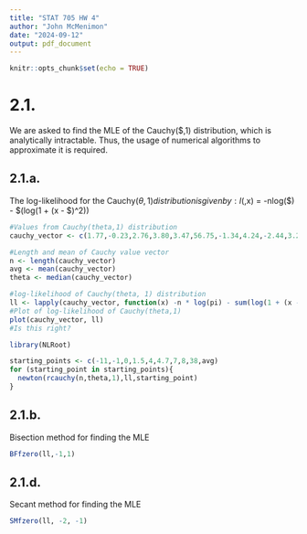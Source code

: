 ```yaml
---
title: "STAT 705 HW 4"
author: "John McMenimon"
date: "2024-09-12"
output: pdf_document
---
```


```r
knitr::opts_chunk$set(echo = TRUE)
```

# 2.1.
We are asked to find the MLE of the Cauchy($\theta,1) distribution, which is analytically intractable. Thus, the usage of numerical algorithms to approximate it is required. 

## 2.1.a.
The log-likelihood for the Cauchy($\theta,1) distribution is given by:
l($\theta,x) = -nlog($\pi) - $\sum(log(1 + (x - $\theta)^2))
```r
#Values from Cauchy(theta,1) distribution
cauchy_vector <- c(1.77,-0.23,2.76,3.80,3.47,56.75,-1.34,4.24,-2.44,3.29,3.71,-2.40,4.53,-0.07,-1.05,-13.87,-2.53,-1.75,0.27,43.21)

#Length and mean of Cauchy value vector
n <- length(cauchy_vector)
avg <- mean(cauchy_vector)
theta <- median(cauchy_vector)

#log-likelihood of Cauchy(theta, 1) distribution
ll <- lapply(cauchy_vector, function(x) -n * log(pi) - sum(log(1 + (x - theta)^2)))
#Plot of log-likelihood of Cauchy(theta,1)
plot(cauchy_vector, ll)
#Is this right?
```

```r
library(NLRoot)

starting_points <- c(-11,-1,0,1.5,4,4.7,7,8,38,avg)
for (starting_point in starting_points){
  newton(rcauchy(n,theta,1),ll,starting_point)
}

```

## 2.1.b.
Bisection method for finding the MLE
```r
BFfzero(ll,-1,1)

```

## 2.1.d.
Secant method for finding the MLE
```r
SMfzero(ll, -2, -1)

```